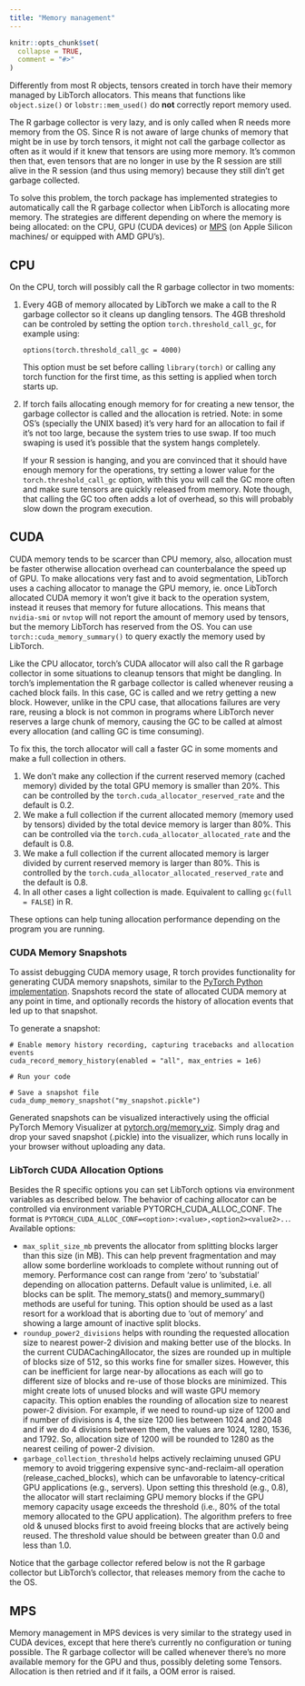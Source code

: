 ```yaml
---
title: "Memory management"
---
```


```r
knitr::opts_chunk$set(
  collapse = TRUE,
  comment = "#>"
)
```

Differently from most R objects, tensors created in torch have their memory managed
by LibTorch allocators. This means that functions like `object.size()` or `lobstr::mem_used()`
do **not** correctly report memory used.

The R garbage collector is very lazy, and is only called when R needs more memory
from the OS. Since R is not aware of large chunks of memory that might be in use 
by torch tensors, it might not call the garbage collector as often as it would if
it knew that tensors are using more memory. It's common then that, even tensors that
are no longer in use by the R session are still alive in the R session (and thus using
memory) because they still din't get garbage collected.

To solve this problem, the torch package has implemented strategies to automatically
call the R garbage collector when LibTorch is allocating more memory. The strategies
are different depending on where the memory is being allocated: on the CPU,
GPU (CUDA devices) or [MPS](https://developer.apple.com/documentation/metalperformanceshaders) (on Apple Silicon machines/ or equipped with AMD GPU's).

## CPU

On the CPU, torch will possibly call the R garbage collector in two moments:

1. Every 4GB of memory allocated by LibTorch we make a call to the R garbage collector
   so it cleans up dangling tensors. The 4GB threshold can be controled by setting 
   the option `torch.threshold_call_gc`, for example using:
   
   ```
   options(torch.threshold_call_gc = 4000)
   ```
   
   This option must be set before calling `library(torch)` or calling any torch
   function for the first time, as this setting is applied when torch starts up.

2. If torch fails allocating enough memory for for creating a new tensor, the 
   garbage collector is called and the allocation is retried. Note: in some OS's
   (specially the UNIX based) it's very hard for an allocation to fail if it's
   not too large, because the system tries to use swap. If too much swaping is
   used it's possible that the system hangs completely. 
   
   If your R session is hanging, and you are convinced that it should have enough 
   memory for the operations, try setting a lower value for the `torch.threshold_call_gc` 
   option, with this you will call the GC more often and make sure tensors are
   quickly released from memory. Note though, that calling the GC too often adds
   a lot of overhead, so this will probably slow down the program execution.


## CUDA

CUDA memory tends to be scarcer than CPU memory, also, allocation must be faster
otherwise allocation overhead can counterbalance the speed up of GPU. To make
allocations very fast and to avoid segmentation, LibTorch uses a caching allocator 
to manage the GPU memory, ie. once LibTorch allocated CUDA memory it won't give it
back to the operation system, instead it reuses that memory for future allocations.
This means that `nvidia-smi` or `nvtop` will not report the amount of memory used 
by tensors, but the memory LibTorch has reserved from the OS. You can use `torch::cuda_memory_summary()`
to query exactly the memory used by LibTorch.

Like the CPU allocator, torch's CUDA allocator will also call the R garbage collector
in some situations to cleanup tensors that might be dangling. In torch's implementation
the R garbage collector is called whenever reusing a cached block fails. In this case, GC
is called and we retry getting a new block. However, unlike in the CPU case, that allocations
failures are very rare, reusing a block is not common in programs where LibTorch never reserves 
a large chunk of memory, causing the GC to be called at almost every allocation (and 
calling GC is time consuming).

To fix this, the torch allocator will call a faster GC in some moments and make a full
collection in others.

1. We don't make any collection if the current reserved memory (cached memory)
   divided by the total GPU memory is smaller than 20%. This can be controlled
   by the `torch.cuda_allocator_reserved_rate` and the default is 0.2.
2. We make a full collection if the current allocated memory (memory used by tensors)
   divided by the total device memory is larger than 80%. This can be controlled
   via the `torch.cuda_allocator_allocated_rate` and the default is 0.8.
3. We make a full collection if the current allocated memory is larger divided by
   current reserved memory is larger than 80%. This is controlled by the `torch.cuda_allocator_allocated_reserved_rate` and the default is 0.8.
4. In all other cases a light collection is made. Equivalent to calling `gc(full = FALSE`) 
   in R.

These options can help tuning allocation performance depending on the program you
are running.

### CUDA Memory Snapshots

To assist debugging CUDA memory usage, R torch provides functionality for generating
CUDA memory snapshots, similar to the [PyTorch Python implementation](https://pytorch.org/docs/stable/torch_cuda_memory.html).
Snapshots record the state of allocated CUDA memory at any point in time, and
optionally records the history of allocation events that led up to that snapshot.

To generate a snapshot:

```
# Enable memory history recording, capturing tracebacks and allocation events
cuda_record_memory_history(enabled = "all", max_entries = 1e6)

# Run your code

# Save a snapshot file
cuda_dump_memory_snapshot("my_snapshot.pickle")
```

Generated snapshots can be visualized interactively using the official PyTorch
Memory Visualizer at [pytorch.org/memory_viz](pytorch.org/memory_viz). Simply drag
and drop your saved snapshot (.pickle) into the visualizer, which runs locally in
your browser without uploading any data.

### LibTorch CUDA Allocation Options

Besides the R specific options you can set LibTorch options via environment variables
as described below. The behavior of caching allocator can be controlled via environment variable PYTORCH_CUDA_ALLOC_CONF. The format is `PYTORCH_CUDA_ALLOC_CONF=<option>:<value>,<option2><value2>..`. Available options:

- `max_split_size_mb` prevents the allocator from splitting blocks larger than this size (in MB). This can help prevent fragmentation and may allow some borderline workloads to complete without running out of memory. Performance cost can range from ‘zero’ to ‘substatial’ depending on allocation patterns. Default value is unlimited, i.e. all blocks can be split. The memory_stats() and memory_summary() methods are useful for tuning. This option should be used as a last resort for a workload that is aborting due to ‘out of memory’ and showing a large amount of inactive split blocks.
- `roundup_power2_divisions` helps with rounding the requested allocation size to nearest power-2 division and making better use of the blocks. In the current CUDACachingAllocator, the sizes are rounded up in multiple of blocks size of 512, so this works fine for smaller sizes. However, this can be inefficient for large near-by allocations as each will go to different size of blocks and re-use of those blocks are minimized. This might create lots of unused blocks and will waste GPU memory capacity. This option enables the rounding of allocation size to nearest power-2 division. For example, if we need to round-up size of 1200 and if number of divisions is 4, the size 1200 lies between 1024 and 2048 and if we do 4 divisions between them, the values are 1024, 1280, 1536, and 1792. So, allocation size of 1200 will be rounded to 1280 as the nearest ceiling of power-2 division.
- `garbage_collection_threshold` helps actively reclaiming unused GPU memory to avoid triggering expensive sync-and-reclaim-all operation (release_cached_blocks), which can be unfavorable to latency-critical GPU applications (e.g., servers). Upon setting this threshold (e.g., 0.8), the allocator will start reclaiming GPU memory blocks if the GPU memory capacity usage exceeds the threshold (i.e., 80% of the total memory allocated to the GPU application). The algorithm prefers to free old & unused blocks first to avoid freeing blocks that are actively being reused. The threshold value should be between greater than 0.0 and less than 1.0.

Notice that the garbage collector refered below is not the R garbage collector but LibTorch's collector, that releases memory from the cache to the OS.

## MPS

Memory management in MPS devices is very similar to the strategy used in CUDA devices,
except that here there's currently no configuration or tuning possible. The R garbage
collector will be called whenever there's no more available memory for the GPU and thus,
possibly deleting some Tensors. Allocation is then retried and if it fails, a OOM
error is raised.
